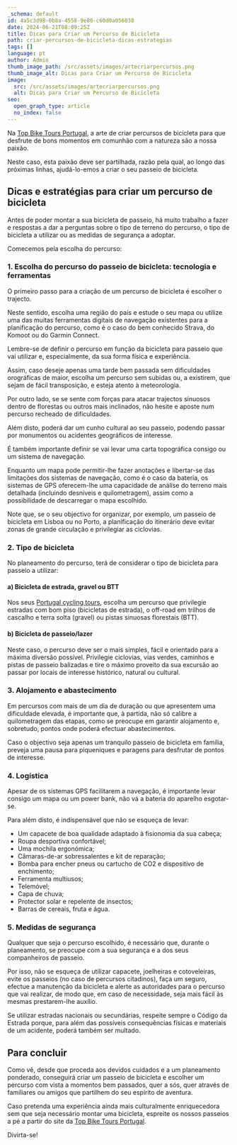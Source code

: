 ```yaml
---
_schema: default
id: 4a5c3d98-0b8a-4558-9e80-c60d0a056038
date: 2024-06-21T08:09:25Z
title: Dicas para Criar um Percurso de Bicicleta
path: criar-percursos-de-bicicleta-dicas-estrategias
tags: []
language: pt
author: Admin
thumb_image_path: /src/assets/images/artecriarpercursos.png
thumb_image_alt: Dicas para Criar um Percurso de Bicicleta
image:
  src: /src/assets/images/artecriarpercursos.png
  alt: Dicas para Criar um Percurso de Bicicleta
seo:
  open_graph_type: article
  no_index: false
---
```

Na [Top Bike Tours Portugal](https://topbiketoursportugal.com/pt/), a arte de
criar percursos de bicicleta para que desfrute de bons momentos em comunhão com
a natureza são a nossa paixão.

Neste caso, esta paixão deve ser partilhada, razão pela qual, ao longo das
próximas linhas, ajudá-lo-emos a criar o seu passeio de bicicleta.

## Dicas e estratégias para criar um percurso de bicicleta

Antes de poder montar a sua bicicleta de passeio, há muito trabalho a fazer e
respostas a dar a perguntas sobre o tipo de terreno do percurso, o tipo de
bicicleta a utilizar ou as medidas de segurança a adoptar.

Comecemos pela escolha do percurso:

### 1\. Escolha do percurso do passeio de bicicleta: tecnologia e ferramentas

O primeiro passo para a criação de um percurso de bicicleta é escolher o
trajecto.

Neste sentido, escolha uma região do país e estude o seu mapa ou utilize uma das
muitas ferramentas digitais de navegação existentes para a planificação do
percurso, como é o caso do bem conhecido Strava, do Komoot ou do Garmin Connect.

Lembre-se de definir o percurso em função da bicicleta para passeio que vai
utilizar e, especialmente, da sua forma física e experiência.

Assim, caso deseje apenas uma tarde bem passada sem dificuldades orográficas de
maior, escolha um percurso sem subidas ou, a existirem, que sejam de fácil
transposição, e esteja atento à meteorologia.

Por outro lado, se se sente com forças para atacar trajectos sinuosos dentro de
florestas ou outros mais inclinados, não hesite e aposte num percurso recheado
de dificuldades.

Além disto, poderá dar um cunho cultural ao seu passeio, podendo passar por
monumentos ou acidentes geográficos de interesse.

É também importante definir se vai levar uma carta topográfica consigo ou um
sistema de navegação.

Enquanto um mapa pode permitir-lhe fazer anotações e libertar-se das limitações
dos sistemas de navegação, como é o caso da bateria, os sistemas de GPS
oferecem-lhe uma capacidade de análise do terreno mais detalhada (incluindo
desníveis e quilometragem), assim como a possibilidade de descarregar o mapa
escolhido.

Note que, se o seu objectivo for organizar, por exemplo, um passeio de bicicleta
em Lisboa ou no Porto, a planificação do itinerário deve evitar zonas de grande
circulação e privilegiar as ciclovias.

### 2\. Tipo de bicicleta

No planeamento do percurso, terá de considerar o tipo de bicicleta para passeio
a utilizar:

#### a) Bicicleta de estrada, gravel ou BTT

Nos seus [Portugal cycling tours](https://topbiketoursportugal.com/pt/), escolha
um percurso que privilegie estradas com bom piso (bicicletas de estrada), o
off-road em trilhos de cascalho e terra solta (gravel) ou pistas sinuosas
florestais (BTT).

#### b) Bicicleta de passeio/lazer

Neste caso, o percurso deve ser o mais simples, fácil e orientado para a máxima
diversão possível. Privilegie ciclovias, vias verdes, caminhos e pistas de
passeio balizadas e tire o máximo proveito da sua excursão ao passar por locais
de interesse histórico, natural ou cultural.

### 3\. Alojamento e abastecimento

Em percursos com mais de um dia de duração ou que apresentem uma dificuldade
elevada, é importante que, à partida, não só calibre a quilometragem das etapas,
como se preocupe em garantir alojamento e, sobretudo, pontos onde poderá
efectuar abastecimentos.

Caso o objectivo seja apenas um tranquilo passeio de bicicleta em família,
preveja uma pausa para piqueniques e paragens para desfrutar de pontos de
interesse.

### 4\. Logística

Apesar de os sistemas GPS facilitarem a navegação, é importante levar consigo um
mapa ou um power bank, não vá a bateria do aparelho esgotar-se.

Para além disto, é indispensável que não se esqueça de levar:

* Um capacete de boa qualidade adaptado à fisionomia da sua cabeça;
* Roupa desportiva confortável;
* Uma mochila ergonómica;
* Câmaras-de-ar sobressalentes e kit de reparação;
* Bomba para encher pneus ou cartucho de CO2 e dispositivo de enchimento;
* Ferramenta multiusos;
* Telemóvel;
* Capa de chuva;
* Protector solar e repelente de insectos;
* Barras de cereais, fruta e água.

### 5\. Medidas de segurança

Qualquer que seja o percurso escolhido, é necessário que, durante o planeamento,
se preocupe com a sua segurança e a dos seus companheiros de passeio.

Por isso, não se esqueça de utilizar capacete, joelheiras e cotoveleiras, evite
os passeios (no caso de percursos citadinos), faça um seguro, efectue a
manutenção da bicicleta e alerte as autoridades para o percurso que vai
realizar, de modo que, em caso de necessidade, seja mais fácil às mesmas
prestarem-lhe auxílio.

Se utilizar estradas nacionais ou secundárias, respeite sempre o Código da
Estrada porque, para além das possíveis consequências físicas e materiais de um
acidente, poderá também ser multado.

## Para concluir

Como vê, desde que proceda aos devidos cuidados e a um planeamento ponderado,
conseguirá criar um passeio de bicicleta e escolher um percurso com vista a
momentos bem passados, quer a sós, quer através de familiares ou amigos que
partilhem do seu espírito de aventura.

Caso pretenda uma experiência ainda mais culturalmente enriquecedora sem que
seja necessário montar uma bicicleta, espreite os nossos passeios a pé a partir
do site da [Top Bike Tours Portugal](https://topwalkingtoursportugal.com/pt/).

Divirta-se!